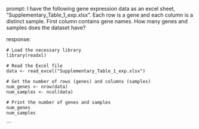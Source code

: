 prompt:
I have the following gene expression data as an excel sheet,  "Supplementary_Table_1_exp.xlsx". Each row is a gene and each column is a distinct sample. First column contains gene names. How many genes and samples does the dataset have?

response:
```
# Load the necessary library
library(readxl)

# Read the Excel file
data <- read_excel("Supplementary_Table_1_exp.xlsx")

# Get the number of rows (genes) and columns (samples)
num_genes <- nrow(data)
num_samples <- ncol(data)

# Print the number of genes and samples
num_genes
num_samples
```
```
